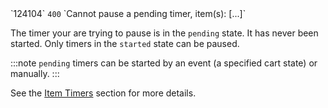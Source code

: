 <tr>
<td>`124104`</td>
<td><code>400</code></td>
<td>`Cannot pause a pending timer, item(s): [...]`</td>
<td>

The timer your are trying to pause is in the `pending` state. It has never been started. Only timers in the `started` state can be paused.

:::note
`pending` timers can be started by an event (a specified cart state) or manually.
:::

See the [Item Timers](/docs/concepts/timer) section for more details.

</td>
</tr>